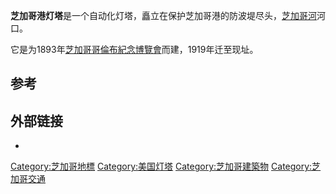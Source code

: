 {{Infobox lighthouse
 | image_name = Chicago-lighthouse.jpg
 | location = {{USA}}[[芝加哥|芝加哥]] 
 | yearbuilt = 1893
 | yearlit = 1893
 | automated = 1979
 | marking = 白、红两色屋顶
 | height = {{convert|66|ft|m|abbr=on}} <ref>{{cite web |url=http://www.terrypepper.com/lights/lists/towers.htm |author=Pepper, Terry |work=Seeing the Light |title=Database of Tower Heights |publisher=terrypepper.com |access-date=2015-01-04 |archive-url=https://web.archive.org/web/20000918211817/http://www.terrypepper.com/lights/lists/towers.htm |archive-date=2000-09-18 |dead-url=yes }}</ref>
 | focalheight = {{convert|82|ft|m}}<ref>{{cite web |url=http://www.terrypepper.com/lights/lists/focalheight.htm |author=Pepper, Terry |work=Seeing the Light |title=Database of Focal Heights |publisher=terrypepper.com |access-date=2015-01-04 |archive-url=https://web.archive.org/web/20080830100452/http://www.terrypepper.com/Lights/lists/focalheight.htm |archive-date=2008-08-30 |dead-url=yes }}</ref><ref>{{cite web |author= |url=http://www.cr.nps.gov/maritime/light/chicago.htm |title=Chicago Harbor Light |publisher=Nat'l Park Service |accessdate=2007-05-09 |archive-date=2012-10-21 |archive-url=https://web.archive.org/web/20121021202326/http://www.cr.nps.gov/maritime/light/chicago.htm |dead-url=no }}</ref>
 | range = {{convert|24|mi|km}}
 |module={{Infobox NRHP
  | embed                   = yes
  | name                    = Chicago Harbor Lighthouse
  | image                   =
  | caption                 = 
  | location                = [[伊利诺伊州|伊利诺伊州]][[芝加哥|芝加哥]]North Breakwater
  | built                   = 1893
  | architect               = {{tsl|en|United States Lighthouse Board||United States Lighthouse Board}}
  | added                   = 1984年7月19日
  | area                    = {{convert|1|acre}}
  | designated_other1_date  = 2003年4月9日
  | designated_other1_abbr  = CL
  | mpsub                   = U.S. Coast Guard Lighthouses and Light Stations on the Great Lakes TR
  | refnum                  = 84000986<ref name="nris">{{NRISref|2009a}}</ref>
 }}}}
'''芝加哥港灯塔'''是一个自动化灯塔，矗立在保护芝加哥港的防波堤尽头，[[芝加哥河|芝加哥河]]河口。

它是为1893年[[芝加哥哥倫布紀念博覽會|芝加哥哥倫布紀念博覽會]]而建，1919年迁至现址。

==参考==
{{Reflist|33em}}

==外部链接==
*{{commonscatinline}}

[[Category:芝加哥地標|Category:芝加哥地標]]
[[Category:美国灯塔|Category:美国灯塔]]
[[Category:芝加哥建築物|Category:芝加哥建築物]]
[[Category:芝加哥交通|Category:芝加哥交通]]